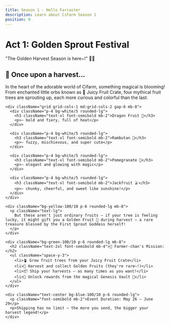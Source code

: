 ```yaml
---
title: Season 1 - Hello Farcaster
description: Learn about CiFarm Season 1
position: 9
---
```


<div className="max-w-4xl mx-auto px-4 py-8">
  <h1 className="text-4xl font-bold text-center mb-8">Act 1: Golden Sprout Festival</h1>
  
  <div className="text-center text-xl mb-8">
    "The Golden Harvest Season is here~!" 🌱✨
  </div>

  <div className="prose prose-lg max-w-none">
    <h2 className="text-2xl font-semibold mb-4">📖 Once upon a harvest...</h2>
    <p className="mb-6">
      In the heart of the adorable world of Cifarm, something magical is blooming!
      From enchanted little orbs known as 🌟 Juicy Fruit Crate, four mythical fruit trees are sprouting up, each more curious and colorful than the last:
    </p>

    <div className="grid grid-cols-1 md:grid-cols-2 gap-6 mb-8">
      <div className="p-4 bg-white/5 rounded-lg">
        <h3 className="text-xl font-semibold mb-2">Dragon Fruit 🍚</h3>
        <p>– bold and fiery, full of heat</p>
      </div>

      <div className="p-4 bg-white/5 rounded-lg">
        <h3 className="text-xl font-semibold mb-2">Rambutan 🔴</h3>
        <p>– fuzzy, mischievous, and super cute</p>
      </div>

      <div className="p-4 bg-white/5 rounded-lg">
        <h3 className="text-xl font-semibold mb-2">Pomegranate 🍅</h3>
        <p>– elegant and glowing with magic</p>
      </div>

      <div className="p-4 bg-white/5 rounded-lg">
        <h3 className="text-xl font-semibold mb-2">Jackfruit 🫒</h3>
        <p>– chunky, cheerful, and sweet like sunshine!</p>
      </div>
    </div>

    <div className="bg-yellow-100/10 p-6 rounded-lg mb-8">
      <p className="text-lg">
        But these aren't just ordinary fruits — if your tree is feeling lucky, it might gift you a Golden Fruit 💛 during harvest — a rare treasure blessed by the First Sprout Goddess herself!
      </p>
    </div>

    <div className="bg-green-100/10 p-6 rounded-lg mb-8">
      <h2 className="text-2xl font-semibold mb-4">🚜 Farmer-chan's Mission:</h2>
      <ul className="space-y-3">
        <li>🪴 Grow fruit trees from your Juicy Fruit Crate</li>
        <li>🌟 Harvest and collect Golden Fruits (they're rare~!)</li>
        <li>📦 Ship your harvests — as many times as you want!</li>
        <li>🎁 Unlock rewards from the magical Genesis Vault 🌈</li>
      </ul>
    </div>

    <div className="text-center bg-blue-100/10 p-6 rounded-lg">
      <p className="font-semibold mb-2">Event Duration: May 26 – June 29</p>
      <p>Shipping has no limit — the more you send, the bigger your harvest legend!</p>
    </div>
  </div>
</div>

